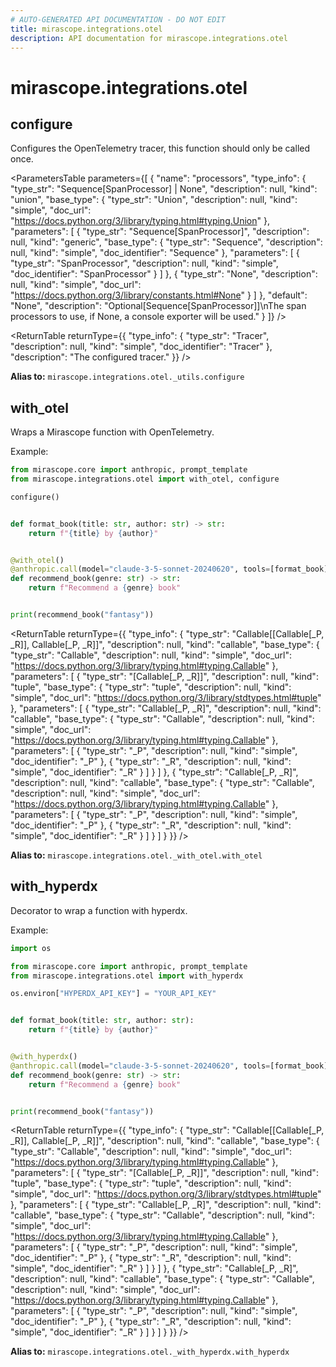 ```yaml
---
# AUTO-GENERATED API DOCUMENTATION - DO NOT EDIT
title: mirascope.integrations.otel
description: API documentation for mirascope.integrations.otel
---
```


# mirascope.integrations.otel

## <ApiType type="Alias" module="mirascope.integrations.otel._utils" path="integrations/otel" symbolName="configure" /> configure

Configures the OpenTelemetry tracer, this function should only be called once.

<ParametersTable
  parameters={[
  {
    "name": "processors",
    "type_info": {
      "type_str": "Sequence[SpanProcessor] | None",
      "description": null,
      "kind": "union",
      "base_type": {
        "type_str": "Union",
        "description": null,
        "kind": "simple",
        "doc_url": "https://docs.python.org/3/library/typing.html#typing.Union"
      },
      "parameters": [
        {
          "type_str": "Sequence[SpanProcessor]",
          "description": null,
          "kind": "generic",
          "base_type": {
            "type_str": "Sequence",
            "description": null,
            "kind": "simple",
            "doc_identifier": "Sequence"
          },
          "parameters": [
            {
              "type_str": "SpanProcessor",
              "description": null,
              "kind": "simple",
              "doc_identifier": "SpanProcessor"
            }
          ]
        },
        {
          "type_str": "None",
          "description": null,
          "kind": "simple",
          "doc_url": "https://docs.python.org/3/library/constants.html#None"
        }
      ]
    },
    "default": "None",
    "description": "Optional[Sequence[SpanProcessor]]\nThe span processors to use, if None, a console exporter will be used."
  }
]}
/>

<ReturnTable
  returnType={{
  "type_info": {
    "type_str": "Tracer",
    "description": null,
    "kind": "simple",
    "doc_identifier": "Tracer"
  },
  "description": "The configured tracer."
}}
/>


**Alias to:** `mirascope.integrations.otel._utils.configure`

## <ApiType type="Alias" module="mirascope.integrations.otel._with_otel" path="integrations/otel" symbolName="with_otel" /> with_otel

Wraps a Mirascope function with OpenTelemetry.

Example:

```python
from mirascope.core import anthropic, prompt_template
from mirascope.integrations.otel import with_otel, configure

configure()


def format_book(title: str, author: str) -> str:
    return f"{title} by {author}"


@with_otel()
@anthropic.call(model="claude-3-5-sonnet-20240620", tools=[format_book])
def recommend_book(genre: str) -> str:
    return f"Recommend a {genre} book"


print(recommend_book("fantasy"))
```

<ReturnTable
  returnType={{
  "type_info": {
    "type_str": "Callable[[Callable[_P, _R]], Callable[_P, _R]]",
    "description": null,
    "kind": "callable",
    "base_type": {
      "type_str": "Callable",
      "description": null,
      "kind": "simple",
      "doc_url": "https://docs.python.org/3/library/typing.html#typing.Callable"
    },
    "parameters": [
      {
        "type_str": "[Callable[_P, _R]]",
        "description": null,
        "kind": "tuple",
        "base_type": {
          "type_str": "tuple",
          "description": null,
          "kind": "simple",
          "doc_url": "https://docs.python.org/3/library/stdtypes.html#tuple"
        },
        "parameters": [
          {
            "type_str": "Callable[_P, _R]",
            "description": null,
            "kind": "callable",
            "base_type": {
              "type_str": "Callable",
              "description": null,
              "kind": "simple",
              "doc_url": "https://docs.python.org/3/library/typing.html#typing.Callable"
            },
            "parameters": [
              {
                "type_str": "_P",
                "description": null,
                "kind": "simple",
                "doc_identifier": "_P"
              },
              {
                "type_str": "_R",
                "description": null,
                "kind": "simple",
                "doc_identifier": "_R"
              }
            ]
          }
        ]
      },
      {
        "type_str": "Callable[_P, _R]",
        "description": null,
        "kind": "callable",
        "base_type": {
          "type_str": "Callable",
          "description": null,
          "kind": "simple",
          "doc_url": "https://docs.python.org/3/library/typing.html#typing.Callable"
        },
        "parameters": [
          {
            "type_str": "_P",
            "description": null,
            "kind": "simple",
            "doc_identifier": "_P"
          },
          {
            "type_str": "_R",
            "description": null,
            "kind": "simple",
            "doc_identifier": "_R"
          }
        ]
      }
    ]
  }
}}
/>


**Alias to:** `mirascope.integrations.otel._with_otel.with_otel`

## <ApiType type="Alias" module="mirascope.integrations.otel._with_hyperdx" path="integrations/otel" symbolName="with_hyperdx" /> with_hyperdx

Decorator to wrap a function with hyperdx.

Example:

```python
import os

from mirascope.core import anthropic, prompt_template
from mirascope.integrations.otel import with_hyperdx

os.environ["HYPERDX_API_KEY"] = "YOUR_API_KEY"


def format_book(title: str, author: str):
    return f"{title} by {author}"


@with_hyperdx()
@anthropic.call(model="claude-3-5-sonnet-20240620", tools=[format_book])
def recommend_book(genre: str) -> str:
    return f"Recommend a {genre} book"


print(recommend_book("fantasy"))
```

<ReturnTable
  returnType={{
  "type_info": {
    "type_str": "Callable[[Callable[_P, _R]], Callable[_P, _R]]",
    "description": null,
    "kind": "callable",
    "base_type": {
      "type_str": "Callable",
      "description": null,
      "kind": "simple",
      "doc_url": "https://docs.python.org/3/library/typing.html#typing.Callable"
    },
    "parameters": [
      {
        "type_str": "[Callable[_P, _R]]",
        "description": null,
        "kind": "tuple",
        "base_type": {
          "type_str": "tuple",
          "description": null,
          "kind": "simple",
          "doc_url": "https://docs.python.org/3/library/stdtypes.html#tuple"
        },
        "parameters": [
          {
            "type_str": "Callable[_P, _R]",
            "description": null,
            "kind": "callable",
            "base_type": {
              "type_str": "Callable",
              "description": null,
              "kind": "simple",
              "doc_url": "https://docs.python.org/3/library/typing.html#typing.Callable"
            },
            "parameters": [
              {
                "type_str": "_P",
                "description": null,
                "kind": "simple",
                "doc_identifier": "_P"
              },
              {
                "type_str": "_R",
                "description": null,
                "kind": "simple",
                "doc_identifier": "_R"
              }
            ]
          }
        ]
      },
      {
        "type_str": "Callable[_P, _R]",
        "description": null,
        "kind": "callable",
        "base_type": {
          "type_str": "Callable",
          "description": null,
          "kind": "simple",
          "doc_url": "https://docs.python.org/3/library/typing.html#typing.Callable"
        },
        "parameters": [
          {
            "type_str": "_P",
            "description": null,
            "kind": "simple",
            "doc_identifier": "_P"
          },
          {
            "type_str": "_R",
            "description": null,
            "kind": "simple",
            "doc_identifier": "_R"
          }
        ]
      }
    ]
  }
}}
/>


**Alias to:** `mirascope.integrations.otel._with_hyperdx.with_hyperdx`

